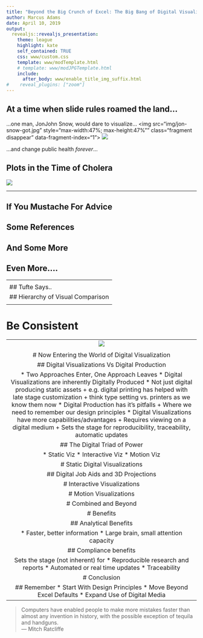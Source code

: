 ```yaml
---
title: "Beyond the Big Crunch of Excel: The Big Bang of Digital Visualizations"
author: Marcus Adams
date: April 10, 2019
output: 
  revealjs::revealjs_presentation:
    theme: league
    highlight: kate
    self_contained: TRUE
    css: www/custom.css
    template: www/modTemplate.html
    # template: www/modJPGTemplate.html
    include:
      after_body: www/enable_title_img_suffix.html
#    reveal_plugins: ["zoom"]
---
```


<section class="titleslide level1">

<h1>At a time when slide rules roamed the land...</h1>

<p class="fragment fade-up" data-fragment-index="0">
  ...one man, 
	<span class="fragment strike-red" data-fragment-index="1">Jon</span><span 
		class="fragment insert-right" data-fragment-index="1">John</span>
	Snow, would dare to visualize...
  <img src="img/jon-snow-got.jpg" style="max-width:47%; max-height:47%"" class="fragment disappear" data-fragment-index="1">
  <img src="img/john-snow.jpg" class="fragment appear" style="max-width:47%; max-height:47%" data-fragment-index="1">
</p>



<p class="fragment fade-up" data-fragment-index="3">
  ...and change public health *forever*...
</p>

## Plots in the Time of Cholera

![](img/snow_map.png){style="max-width:65%; max-height:65%"}
</section>

-------------------------------------------------------------------------------

<section class="titleslide level1">
<h1>If You Mustache For Advice</h1>

## Some References{}

## And Some More

## Even More....


</section>

-------------------------------------------------------------------------------
<h1>Be Purposeful</h1>
<section class="titleslide level1">
## Philosophical Considerations

## Pragmatic Considerations

If it's a statistical control chart, don't put on specs. Use a histogram
</section>

-------------------------------------------------------------------------------
<h1>Be Deliberate</h1>
<section class="titleslide level1">

## Tufte Says..

## Hierarchy of Visual Comparison


</section>

-------------------------------------------------------------------------------
<h1>Be Consistent</h1>
<section class="titleslide level1">
</section>

-------------------------------------------------------------------------------
<h1>Then There Was Excel...</h1>
<section class="titleslide level1">
  ![](img/Clippy_Excel.png)

-------------------------------------------------------------------------------
![](img/3dBar.jpg)

</section>

# Now Entering the World of Digital Visualization

## Digital Visualizations Vs Digital Production

* Two Approaches Enter, One Approach Leaves
* Digital Visualizations are inherently Digitally Produced
* Not just digital producing static assets
	+ e.g. digital printing has helped with late stage customization
	+ think type setting vs. printers as we know them now
* Digital Production has it's pitfalls
	+ Where we need to remember our design principles
* Digital Visualizations have more capabilities/advantages
	+ Requires viewing on a digital medium
	+ Sets the stage for reproducibility, traceability, automatic updates

## The Digital Triad of Power

* Static Viz
* Interactive Viz
* Motion Viz

# Static Digital Visualizations

## Digital Job Aids and 3D Projections

# Interactive Visualizations

# Motion Visualizations

# Combined and Beyond

# Benefits

## Analytical Benefits

* Faster, better information
* Large brain, small attention capacity

## Compliance benefits

Sets the stage (not inherent) for
* Reproducible research and reports
* Automated or real time updates
* Traceability

# Conclusion

## Remember
* Start With Design Principles
* Move Beyond Excel Defaults
* Expand Use of Digital Media

--------------------------------------

<blockquote class="single-quote">
Computers have enabled people to make more mistakes faster than almost any invention in history, with the possible exception of tequila and handguns.<br>
--- Mitch Ratcliffe
</blockquote>

